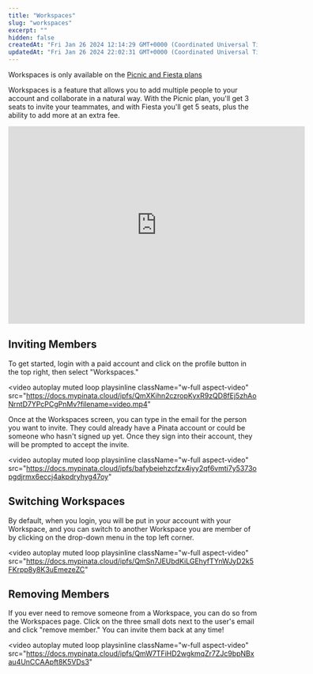 ```yaml
---
title: "Workspaces"
slug: "workspaces"
excerpt: ""
hidden: false
createdAt: "Fri Jan 26 2024 12:14:29 GMT+0000 (Coordinated Universal Time)"
updatedAt: "Fri Jan 26 2024 22:02:31 GMT+0000 (Coordinated Universal Time)"
---
```

<Info>Workspaces is only available on the [Picnic and Fiesta plans](https://pinata.cloud/pricing)</Info>

Workspaces is a feature that allows you to add multiple people to your account and collaborate in a natural way. With the Picnic plan, you'll get 3 seats to invite your teammates, and with Fiesta you'll get 5 seats, plus the ability to add more at an extra fee. 

<iframe
  width="600"
  height="400"
  src="https://www.youtube.com/embed/xnyTtCaD-y0?si=nEv94OAftTR42_B5"
  title="YouTube video player"
  frameBorder="0"
  allow="accelerometer; autoplay; clipboard-write; encrypted-media; gyroscope; picture-in-picture"
  allowFullScreen
  style={{ width: '100%', borderRadius: '0.5rem' }}
></iframe>

## Inviting Members

To get started, login with a paid account and click on the profile button in the top right, then select "Workspaces."

<video
  autoplay
  muted
  loop
  playsinline
  className="w-full aspect-video"
  src="https://docs.mypinata.cloud/ipfs/QmXKihn2czropKyxR9zQD8fEj5zhAoNrntD7YPcPCgPnMv?filename=video.mp4"
></video>

Once at the Workspaces screen, you can type in the email for the person you want to invite. They could already have a Pinata account or could be someone who hasn't signed up yet. Once they sign into their account, they will be prompted to accept the invite. 

<video
  autoplay
  muted
  loop
  playsinline
  className="w-full aspect-video"
  src="https://docs.mypinata.cloud/ipfs/bafybeiehzcfzx4iyy2qf6vmti7y5373opgdjrmx6eccj4akpdryhyg47oy"
></video>



## Switching Workspaces

By default, when you login, you will be put in your account with your Workspace, and you can switch to another Workspace you are member of by clicking on the drop-down menu in the top left corner. 

<video
  autoplay
  muted
  loop
  playsinline
  className="w-full aspect-video"
  src="https://docs.mypinata.cloud/ipfs/QmSn7JEUbdKiLGEhyfTYnWJyD2k5FKrpp8y8K3uEmezeZC"
></video>

## Removing Members

If you ever need to remove someone from a Workspace, you can do so from the Workspaces page. Click on the three small dots next to the user's email and click "remove member." You can invite them back at any time!

<video
  autoplay
  muted
  loop
  playsinline
  className="w-full aspect-video"
  src="https://docs.mypinata.cloud/ipfs/QmW7TFiHD2wgkmqZr7ZJc9bpNBxau4UnCCAApft8K5VDs3"
></video>

